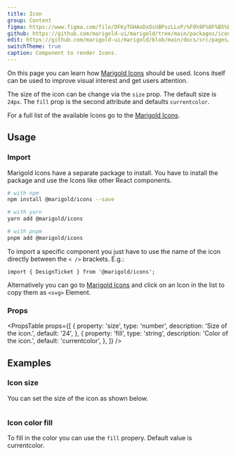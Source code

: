 ```yaml
---
title: Icon
group: Content
figma: https://www.figma.com/file/DFKyTGHAoDxOsUBPszLLxP/%F0%9F%8F%B5%EF%B8%8FMarigold?node-id=428%3A744
github: https://github.com/marigold-ui/marigold/tree/main/packages/icons/src
edit: https://github.com/marigold-ui/marigold/blob/main/docs/src/pages/components/icon.mdx
switchTheme: true
caption: Component to render Icons.
---
```


On this page you can learn how [Marigold Icons](/foundation/icons/) should be used.
Icons itself can be used to improve visual interest and get users attention.

The size of the icon can be change via the `size` prop. The default size is `24px`.
The `fill` prop is the second attribute and defaults `currentcolor`.

For a full list of the available Icons go to the [Marigold Icons](/foundation/icons/).

<Preview>
  <SomeIcons />
</Preview>

## Usage

### Import

Marigold Icons have a separate package to install.
You have to install the package and use the Icons like other React components.

```bash
# with npm
npm install @marigold/icons --save

# with yarn
yarn add @marigold/icons

# with pnpm
pnpm add @marigold/icons
```

To import a specific component you just have to use the name of the icon directly between the `< />` brackets. E.g.:

```tsx
import { DesignTicket } from '@marigold/icons';
```

Alternatively you can go to [Marigold Icons](/foundation/icons/) and click on an Icon in the list to copy them as `<svg>` Element.

### Props

<PropsTable
  props={[
    {
      property: 'size',
      type: 'number',
      description: 'Size of the icon.',
      default: '24',
    },
    {
      property: 'fill',
      type: 'string',
      description: 'Color of the icon.',
      default: 'currentcolor',
    },
  ]}
/>

## Examples

### Icon size

You can set the size of the icon as shown below.

```tsx preview file=components/Icon/icon-size.demo.tsx

```

### Icon color fill

To fill in the color you can use the `fill` propery. Default value is currentcolor.

```tsx preview file=components/Icon/icon-fill.demo.tsx

```
